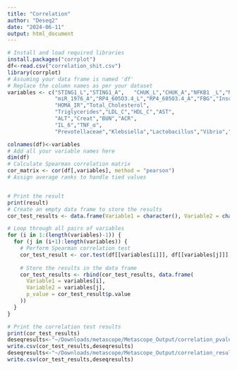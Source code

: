 ```yaml
---
title: "Correlation"
author: "Deseq2"
date: "2024-06-11"
output: html_document
---
```

```r
# Install and load required libraries
install.packages("corrplot")
df<-read.csv("correlation_shit.csv")
library(corrplot)
# Assuming your data frame is named 'df'
# Replace the column names as per your dataset
variables <- c("STING1_L","STING1_A",	"CHUK_L","CHUK_A","NFKB1 _L","NFKB1_A","miR_1976_L",
               "miR_1976_A","RP4_605O3.4_L","RP4_605O3.4_A","FBG","Insulin",
               "HOMA_IR","Total_Cholesterol",
               "Triglycerides","LDL_C","HDL_C","AST",
               "ALT","Creat","BUN","ACR",
               "IL_6","TNF_α",
               "Prevotellaceae","Klebsiella","Lactobacillus","Vibrio","Bacteroides")

colnames(df)<-variables
# Add all your variable names here
dim(df)
# Calculate Spearman correlation matrix
cor_matrix <- cor(df[,variables], method = "pearson")
# Assign average ranks to handle tied values


# Print the result
print(result)
# Create an empty data frame to store the results
cor_test_results <- data.frame(Variable1 = character(), Variable2 = character(), p_value = numeric(), stringsAsFactors = FALSE)

# Loop through all pairs of variables
for (i in 1:(length(variables)-1)) {
  for (j in (i+1):length(variables)) {
    # Perform Spearman correlation test
    cor_test_result <- cor.test(df[[variables[i]]], df[[variables[j]]], method = "pearson")
    
    # Store the results in the data frame
    cor_test_results <- rbind(cor_test_results, data.frame(
      Variable1 = variables[i],
      Variable2 = variables[j],
      p_value = cor_test_result$p.value
    ))
  }
}

# Print the correlation test results
print(cor_test_results)
deseqresults<-"~/Downloads/metascope/Metascope_Output/correlation_pvalue.csv"
write.csv(cor_test_results,deseqresults)
deseqresults<-"~/Downloads/metascope/Metascope_Output/correlation_resul.csv"
write.csv(cor_test_results,deseqresults)

```

